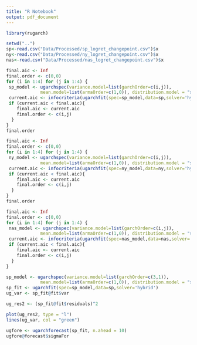 ```yaml
---
title: "R Notebook"
output: pdf_document
---
```


````r
library(rugarch)
````

```r
setwd("..")
sp<-read.csv("Data/Processed/sp_logret_changepoint.csv")$x
ny<-read.csv("Data/Processed/ny_logret_changepoint.csv")$x
nas<-read.csv("Data/Processed/nas_logret_changepoint.csv")$x
```

```r
final.aic <- Inf
final.order <- c(0,0)
for (i in 1:4) for (j in 1:4) {
 sp_model <- ugarchspec(variance.model=list(garchOrder=c(i,j)),
             mean.model=list(armaOrder=c(1,0)), distribution.model = "std")
 current.aic <- infocriteria(ugarchfit(spec=sp_model,data=sp,solver='hybrid'))[1]
 if (current.aic < final.aic){
    final.aic <- current.aic
    final.order <- c(i,j)
  }
}
final.order
```

```r
final.aic <- Inf
final.order <- c(0,0)
for (i in 1:4) for (j in 1:4) {
 ny_model <- ugarchspec(variance.model=list(garchOrder=c(i,j)),
             mean.model=list(armaOrder=c(1,0)), distribution.model = "std")
 current.aic <- infocriteria(ugarchfit(spec=ny_model,data=ny,solver='hybrid'))[1]
 if (current.aic < final.aic){
    final.aic <- current.aic
    final.order <- c(i,j)
  }
}
final.order
```
```r
final.aic <- Inf
final.order <- c(0,0)
for (i in 1:4) for (j in 1:4) {
 nas_model <- ugarchspec(variance.model=list(garchOrder=c(i,j)),
             mean.model=list(armaOrder=c(1,0)), distribution.model = "std")
 current.aic <- infocriteria(ugarchfit(spec=nas_model,data=nas,solver='hybrid'))[1]
 if (current.aic < final.aic){
    final.aic <- current.aic
    final.order <- c(i,j)
  }
}

```

```r
sp_model <- ugarchspec(variance.model=list(garchOrder=c(3,1)),
             mean.model=list(armaOrder=c(1,0)), distribution.model = "std")
sp_fit <- ugarchfit(spec=sp_model,data=sp,solver='hybrid')
ug_var <- sp_fit@fit$var

ug_res2 <- (sp_fit@fit$residuals)^2

plot(ug_res2, type = "l")
lines(ug_var, col = "green")
```

```r
ugfore <- ugarchforecast(sp_fit, n.ahead = 10)
ugfore@forecast$sigmaFor
```

